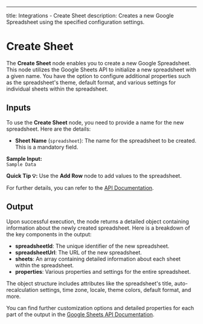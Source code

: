 ---
title: Integrations - Create Sheet
description: Creates a new Google Spreadsheet using the specified configuration settings.


# Create Sheet
The **Create Sheet** node enables you to create a new Google Spreadsheet. This node utilizes the Google Sheets API to initialize a new spreadsheet with a given name. You have the option to configure additional properties such as the spreadsheet's theme, default format, and various settings for individual sheets within the spreadsheet.

<Node id="@buildship/oauth-gdocs-create-sheet" version="2.0.1" />

## Inputs
To use the **Create Sheet** node, you need to provide a name for the new spreadsheet. Here are the details:

- **Sheet Name** (`spreadsheet`): The name for the spreadsheet to be created. This is a mandatory field.

**Sample Input:**  
`Sample Data`

**Quick Tip 💡:** Use the **Add Row** node to add values to the spreadsheet.

For further details, you can refer to the [API Documentation](https://developers.google.com/sheets/api/reference/rest/v4/spreadsheets/create).

## Output
Upon successful execution, the node returns a detailed object containing information about the newly created spreadsheet. Here is a breakdown of the key components in the output:

- **spreadsheetId**: The unique identifier of the new spreadsheet.
- **spreadsheetUrl**: The URL of the new spreadsheet.
- **sheets**: An array containing detailed information about each sheet within the spreadsheet.
- **properties**: Various properties and settings for the entire spreadsheet.

The object structure includes attributes like the spreadsheet's title, auto-recalculation settings, time zone, locale, theme colors, default format, and more.

You can find further customization options and detailed properties for each part of the output in the [Google Sheets API Documentation](https://developers.google.com/sheets/api/reference/rest).